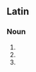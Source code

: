 ==Latin==

===Noun===
{{la-noun-form|saecula}} {{n}}

# {{inflection of|[[saeculum#Latin|saeculum]]||nom|p|lang=la}}
# {{inflection of|[[saeculum#Latin|saeculum]]||acc|p|lang=la}}
# {{inflection of|[[saeculum#Latin|saeculum]]||voc|p|lang=la}}